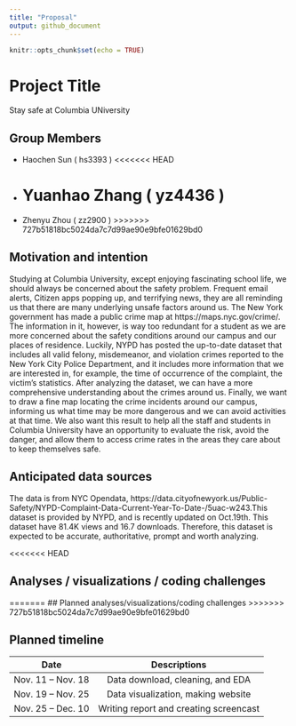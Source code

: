 ```yaml
---
title: "Proposal"
output: github_document
---
```


```r
knitr::opts_chunk$set(echo = TRUE)
```

# Project Title

Stay safe at Columbia UNiversity

## Group Members

+ Haochen Sun ( hs3393 )
<<<<<<< HEAD
+ Yuanhao Zhang ( yz4436 )
=======
+ Zhenyu Zhou ( zz2900 )
>>>>>>> 727b51818bc5024da7c7d99ae90e9bfe01629bd0

## Motivation and intention

Studying at Columbia University, except enjoying fascinating school life, we should always be concerned about the safety problem. Frequent email alerts, Citizen apps popping up, and terrifying news, they are all reminding us that there are many underlying unsafe factors around us. The New York government has made a public crime map at https://maps.nyc.gov/crime/.
The information in it, however, is way too redundant for a student as we are more concerned about the safety conditions around our campus and our places of residence. Luckily, NYPD has posted the up-to-date dataset that includes all valid felony, misdemeanor, and violation crimes reported to the New York City Police Department, and it includes more information that we are interested in, for example, the time of occurrence of the complaint, the victim’s statistics. After analyzing the dataset, we can have a more comprehensive understanding about the crimes around us. Finally, we want to draw a fine map locating the crime incidents around our campus, informing us what time may be more dangerous and we can avoid activities at that time. We also want this result to help all the staff and students in Columbia University have an opportunity to evaluate the risk, avoid the danger, and allow them to access crime rates in the areas they care about to keep themselves safe.


## Anticipated data sources

The data is from NYC Opendata, https://data.cityofnewyork.us/Public-Safety/NYPD-Complaint-Data-Current-Year-To-Date-/5uac-w243.This dataset is provided by NYPD, and is recently updated on Oct.19th. This dataset have 81.4K views and 16.7 downloads. Therefore, this dataset is expected to be accurate, authoritative, prompt and worth analyzing. 

<<<<<<< HEAD

## Analyses / visualizations / coding challenges


=======
## Planned analyses/visualizations/coding challenges
>>>>>>> 727b51818bc5024da7c7d99ae90e9bfe01629bd0

## Planned timeline
|          Date     |                Descriptions            |
|:-----------------:|:--------------------------------------:|
| Nov. 11 – Nov. 18 | Data download, cleaning, and EDA       |
| Nov. 19 – Nov. 25 | Data visualization, making website     |
| Nov. 25 – Dec. 10 | Writing report and creating screencast |




